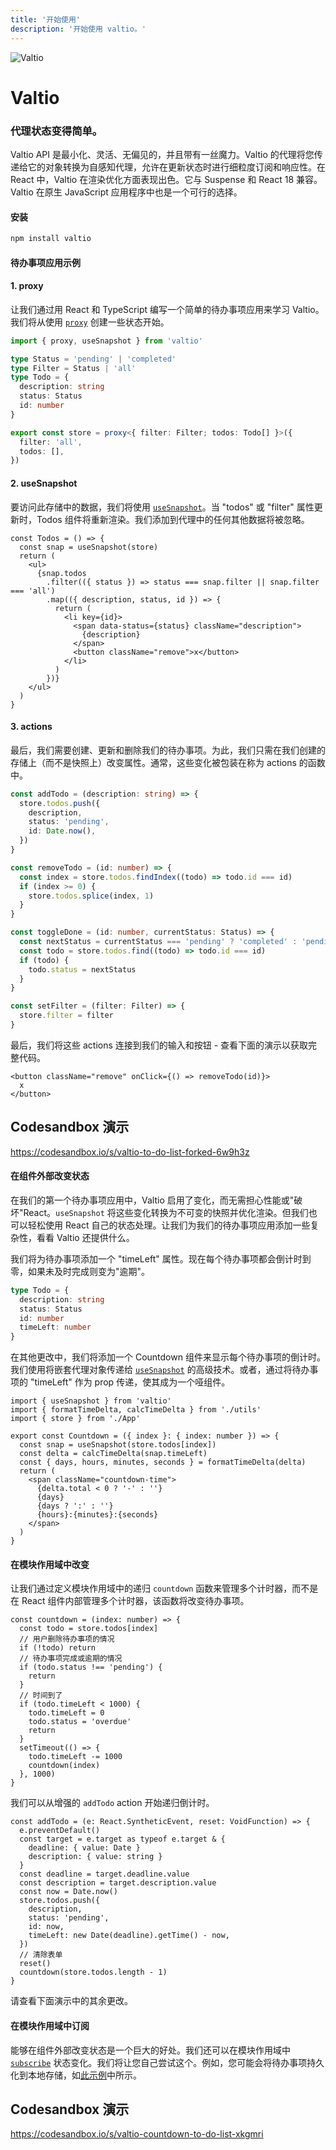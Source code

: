 ```yaml
---
title: '开始使用'
description: '开始使用 valtio。'
---
```


![Valtio](./logo.svg 'Valtio')

# Valtio

### 代理状态变得简单。

Valtio API 是最小化、灵活、无偏见的，并且带有一丝魔力。Valtio 的代理将您传递给它的对象转换为自感知代理，允许在更新状态时进行细粒度订阅和响应性。在 React 中，Valtio 在渲染优化方面表现出色。它与 Suspense 和 React 18 兼容。Valtio 在原生 JavaScript 应用程序中也是一个可行的选择。

#### 安装

```bash
npm install valtio
```

#### 待办事项应用示例

#### 1. proxy

让我们通过用 React 和 TypeScript 编写一个简单的待办事项应用来学习 Valtio。我们将从使用 [`proxy`](../api/basic/proxy) 创建一些状态开始。

```ts
import { proxy, useSnapshot } from 'valtio'

type Status = 'pending' | 'completed'
type Filter = Status | 'all'
type Todo = {
  description: string
  status: Status
  id: number
}

export const store = proxy<{ filter: Filter; todos: Todo[] }>({
  filter: 'all',
  todos: [],
})
```

#### 2. useSnapshot

要访问此存储中的数据，我们将使用 [`useSnapshot`](../api/basic/useSnapshot)。当 "todos" 或 "filter" 属性更新时，Todos 组件将重新渲染。我们添加到代理中的任何其他数据将被忽略。

```tsx
const Todos = () => {
  const snap = useSnapshot(store)
  return (
    <ul>
      {snap.todos
        .filter(({ status }) => status === snap.filter || snap.filter === 'all')
        .map(({ description, status, id }) => {
          return (
            <li key={id}>
              <span data-status={status} className="description">
                {description}
              </span>
              <button className="remove">x</button>
            </li>
          )
        })}
    </ul>
  )
}
```

#### 3. actions

最后，我们需要创建、更新和删除我们的待办事项。为此，我们只需在我们创建的存储上（而不是快照上）改变属性。通常，这些变化被包装在称为 actions 的函数中。

```ts
const addTodo = (description: string) => {
  store.todos.push({
    description,
    status: 'pending',
    id: Date.now(),
  })
}

const removeTodo = (id: number) => {
  const index = store.todos.findIndex((todo) => todo.id === id)
  if (index >= 0) {
    store.todos.splice(index, 1)
  }
}

const toggleDone = (id: number, currentStatus: Status) => {
  const nextStatus = currentStatus === 'pending' ? 'completed' : 'pending'
  const todo = store.todos.find((todo) => todo.id === id)
  if (todo) {
    todo.status = nextStatus
  }
}

const setFilter = (filter: Filter) => {
  store.filter = filter
}
```

最后，我们将这些 actions 连接到我们的输入和按钮 - 查看下面的演示以获取完整代码。

```tsx
<button className="remove" onClick={() => removeTodo(id)}>
  x
</button>
```

## Codesandbox 演示

https://codesandbox.io/s/valtio-to-do-list-forked-6w9h3z

#### 在组件外部改变状态

在我们的第一个待办事项应用中，Valtio 启用了变化，而无需担心性能或"破坏"React。`useSnapshot` 将这些变化转换为不可变的快照并优化渲染。但我们也可以轻松使用 React 自己的状态处理。让我们为我们的待办事项应用添加一些复杂性，看看 Valtio 还提供什么。

我们将为待办事项添加一个 "timeLeft" 属性。现在每个待办事项都会倒计时到零，如果未及时完成则变为"逾期"。

```ts
type Todo = {
  description: string
  status: Status
  id: number
  timeLeft: number
}
```

在其他更改中，我们将添加一个 Countdown 组件来显示每个待办事项的倒计时。我们使用将嵌套代理对象传递给 [`useSnapshot`](../api/basic/useSnapshot) 的高级技术。或者，通过将待办事项的 "timeLeft" 作为 prop 传递，使其成为一个哑组件。

```tsx
import { useSnapshot } from 'valtio'
import { formatTimeDelta, calcTimeDelta } from './utils'
import { store } from './App'

export const Countdown = ({ index }: { index: number }) => {
  const snap = useSnapshot(store.todos[index])
  const delta = calcTimeDelta(snap.timeLeft)
  const { days, hours, minutes, seconds } = formatTimeDelta(delta)
  return (
    <span className="countdown-time">
      {delta.total < 0 ? '-' : ''}
      {days}
      {days ? ':' : ''}
      {hours}:{minutes}:{seconds}
    </span>
  )
}
```

#### 在模块作用域中改变

让我们通过定义模块作用域中的递归 `countdown` 函数来管理多个计时器，而不是在 React 组件内部管理多个计时器，该函数将改变待办事项。

```tsx
const countdown = (index: number) => {
  const todo = store.todos[index]
  // 用户删除待办事项的情况
  if (!todo) return
  // 待办事项完成或逾期的情况
  if (todo.status !== 'pending') {
    return
  }
  // 时间到了
  if (todo.timeLeft < 1000) {
    todo.timeLeft = 0
    todo.status = 'overdue'
    return
  }
  setTimeout(() => {
    todo.timeLeft -= 1000
    countdown(index)
  }, 1000)
}
```

我们可以从增强的 `addTodo` action 开始递归倒计时。

```tsx
const addTodo = (e: React.SyntheticEvent, reset: VoidFunction) => {
  e.preventDefault()
  const target = e.target as typeof e.target & {
    deadline: { value: Date }
    description: { value: string }
  }
  const deadline = target.deadline.value
  const description = target.description.value
  const now = Date.now()
  store.todos.push({
    description,
    status: 'pending',
    id: now,
    timeLeft: new Date(deadline).getTime() - now,
  })
  // 清除表单
  reset()
  countdown(store.todos.length - 1)
}
```

请查看下面演示中的其余更改。

#### 在模块作用域中订阅

能够在组件外部改变状态是一个巨大的好处。我们还可以在模块作用域中 [`subscribe`](../api/advanced/subscribe) 状态变化。我们将让您自己尝试这个。例如，您可能会将待办事项持久化到本地存储，如[此示例](https://github.com/pmndrs/valtio/wiki/How-to-persist-states#persist-with-localstorage)中所示。

## Codesandbox 演示

https://codesandbox.io/s/valtio-countdown-to-do-list-xkgmri
